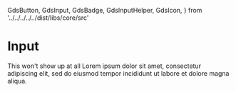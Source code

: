   GdsButton,
  GdsInput,
  GdsBadge,
  GdsInputHelper,
  GdsIcon,
} from '../../../../../dist/libs/core/src'

<Meta title="Components/Input/Text" />

# Input

<gds-main>
  <div>
    <gds-input placeholder="I act as placeholder">
      <gds-icon name="calendar" slot="lead" />
      <gds-icon name="x" slot="trail" />
      <gds-icon name="info" slot="help" />
      <gds-badge content="EUR" slot="badge"  />
      This won't show up at all
      <gds-input-helper slot="helper" data-tooltip="Tooltip content">
        <gds-icon name="info" slot="action"></gds-icon>
        <gds-badge slot="badge" content="SEK" />
        Lorem ipsum dolor sit amet, consectetur adipiscing elit, sed do eiusmod tempor incididunt ut labore et dolore magna aliqua. 
      </gds-input-helper>
    </gds-input>

  </div>
</gds-main>
